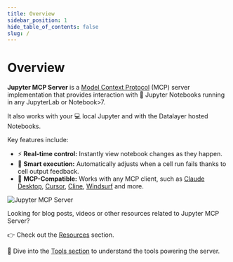 ```yaml
---
title: Overview
sidebar_position: 1
hide_table_of_contents: false
slug: /
---
```


# Overview

**Jupyter MCP Server** is a [Model Context Protocol](https://modelcontextprotocol.io) (MCP) server implementation that provides interaction with 📓 Jupyter Notebooks running in any JupyterLab or Notebook>7.

It also works with your 💻 local Jupyter and with the Datalayer hosted Notebooks.

Key features include:

- ⚡ **Real-time control:** Instantly view notebook changes as they happen.
- 🔁 **Smart execution:** Automatically adjusts when a cell run fails thanks to cell output feedback.
- 🤝 **MCP-Compatible:** Works with any MCP client, such as [Claude Desktop](/clients/claude_desktop), [Cursor](/clients/cursor), [Cline](/clients/cline), [Windsurf](/clients/windsurf) and more.

![Jupyter MCP Server](https://assets.datalayer.tech/jupyter-mcp/jupyter-mcp-server-claude-demo.gif)

Looking for blog posts, videos or other resources related to Jupyter MCP Server?

👉 Check out the [Resources](./resources) section.

🧰 Dive into the [Tools section](./tools) to understand the tools powering the server.
